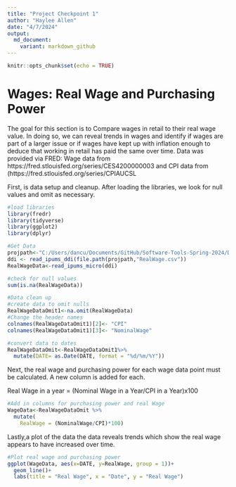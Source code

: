 ---
title: "Project Checkpoint 1"
author: "Haylee Allen"
date: "4/7/2024"
output:
  md_document:
    variant: markdown_github
---

```{r setup, include=FALSE}
knitr::opts_chunk$set(echo = TRUE)
```

# Wages: Real Wage and Purchasing Power

The goal for this section is to Compare wages in retail to their real wage value. In doing so, we can reveal trends in wages and identify if wages are part of a larger issue or if wages have kept up with inflation enough to deduce that working in retail has paid the same over time. Data was provided via FRED: Wage data from https://fred.stlouisfed.org/series/CES4200000003 and CPI data from (https://fred.stlouisfed.org/series/CPIAUCSL

First, is data setup and cleanup. After loading the libraries, we look for null values and omit as necessary.

```{r data setup}
#load libraries
library(fredr)
library(tidyverse)
library(ggplot2)
library(dplyr)

#Get Data
projpath<-"C:/Users/dancu/Documents/GitHub/Software-Tools-Spring-2024/Data_Tables" #set directory
ddi <- read_ipums_ddi(file.path(projpath,"RealWage.csv"))
RealWageData<-read_ipums_micro(ddi)

#check for null values
sum(is.na(RealWageData))

#Data clean up
#create data to omit nulls
RealWageDataOmit1<-na.omit(RealWageData)
#Change the header names
colnames(RealWageDataOmit1)[2]<- "CPI"
colnames(RealWageDataOmit1)[3]<- "NominalWage"

#convert data to dates
RealWageDataOmit<-RealWageDataOmit1%>%
  mutate(DATE= as.Date(DATE, format = "%d/%m/%Y"))
```

Next, the real wage and purchasing power for each wage data point must be calculated. A new column is added for each. 

Real Wage in a year = (Nominal Wage in a Year/CPI in a Year)x100

```{r add new columns}
#Add in columns for purchasing power and real Wage
WageData<-RealWageDataOmit %>%
  mutate(
    RealWage = (NominalWage/CPI)*100)
```

Lastly,a plot of the data the data reveals trends which show  the real wage appears to have increased over time. 

```{r aplot}
#Plot real wage and purchasing power
ggplot(WageData, aes(x=DATE, y=RealWage, group = 1))+
  geom_line()+
  labs(title = "Real Wage", x = "Date", y = "Real Wage")
```
